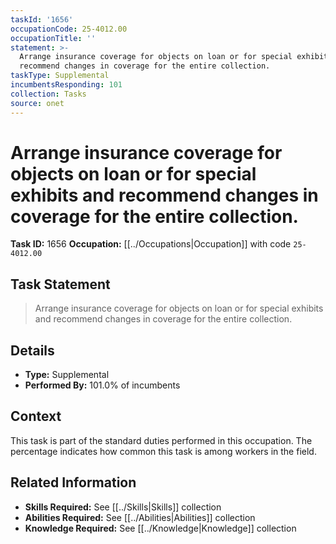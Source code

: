```yaml
---
taskId: '1656'
occupationCode: 25-4012.00
occupationTitle: ''
statement: >-
  Arrange insurance coverage for objects on loan or for special exhibits and
  recommend changes in coverage for the entire collection.
taskType: Supplemental
incumbentsResponding: 101
collection: Tasks
source: onet
---
```

# Arrange insurance coverage for objects on loan or for special exhibits and recommend changes in coverage for the entire collection.

**Task ID:** 1656
**Occupation:** [[../Occupations|Occupation]] with code `25-4012.00`

## Task Statement

> Arrange insurance coverage for objects on loan or for special exhibits and recommend changes in coverage for the entire collection.

## Details

- **Type:** Supplemental
- **Performed By:** 101.0% of incumbents

## Context

This task is part of the standard duties performed in this occupation. The percentage indicates how common this task is among workers in the field.

## Related Information

- **Skills Required:** See [[../Skills|Skills]] collection
- **Abilities Required:** See [[../Abilities|Abilities]] collection
- **Knowledge Required:** See [[../Knowledge|Knowledge]] collection
